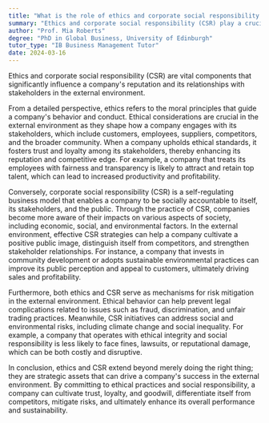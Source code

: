```yaml
---
title: "What is the role of ethics and corporate social responsibility in the external environment?"
summary: "Ethics and corporate social responsibility (CSR) play a crucial role in shaping a company's reputation and stakeholder relationships in the external environment."
author: "Prof. Mia Roberts"
degree: "PhD in Global Business, University of Edinburgh"
tutor_type: "IB Business Management Tutor"
date: 2024-03-16
---
```


Ethics and corporate social responsibility (CSR) are vital components that significantly influence a company's reputation and its relationships with stakeholders in the external environment.

From a detailed perspective, ethics refers to the moral principles that guide a company's behavior and conduct. Ethical considerations are crucial in the external environment as they shape how a company engages with its stakeholders, which include customers, employees, suppliers, competitors, and the broader community. When a company upholds ethical standards, it fosters trust and loyalty among its stakeholders, thereby enhancing its reputation and competitive edge. For example, a company that treats its employees with fairness and transparency is likely to attract and retain top talent, which can lead to increased productivity and profitability.

Conversely, corporate social responsibility (CSR) is a self-regulating business model that enables a company to be socially accountable to itself, its stakeholders, and the public. Through the practice of CSR, companies become more aware of their impacts on various aspects of society, including economic, social, and environmental factors. In the external environment, effective CSR strategies can help a company cultivate a positive public image, distinguish itself from competitors, and strengthen stakeholder relationships. For instance, a company that invests in community development or adopts sustainable environmental practices can improve its public perception and appeal to customers, ultimately driving sales and profitability.

Furthermore, both ethics and CSR serve as mechanisms for risk mitigation in the external environment. Ethical behavior can help prevent legal complications related to issues such as fraud, discrimination, and unfair trading practices. Meanwhile, CSR initiatives can address social and environmental risks, including climate change and social inequality. For example, a company that operates with ethical integrity and social responsibility is less likely to face fines, lawsuits, or reputational damage, which can be both costly and disruptive.

In conclusion, ethics and CSR extend beyond merely doing the right thing; they are strategic assets that can drive a company's success in the external environment. By committing to ethical practices and social responsibility, a company can cultivate trust, loyalty, and goodwill, differentiate itself from competitors, mitigate risks, and ultimately enhance its overall performance and sustainability.
    